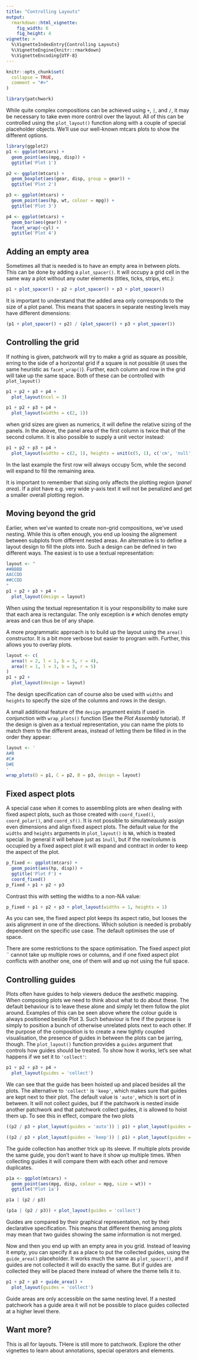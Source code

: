 ```yaml
---
title: "Controlling Layouts"
output: 
  rmarkdown::html_vignette:
    fig_width: 6
    fig_height: 4
vignette: >
  %\VignetteIndexEntry{Controlling Layouts}
  %\VignetteEngine{knitr::rmarkdown}
  %\VignetteEncoding{UTF-8}
---
```


```r
knitr::opts_chunk$set(
  collapse = TRUE,
  comment = "#>"
)
```

```r
library(patchwork)
```

While quite complex compositions can be achieved using `+`, `|`, and `/`, it may
be necessary to take even more control over the layout. All of this can be
controlled using the `plot_layout()` function along with a couple of special
placeholder objects. We'll use our well-known mtcars plots to show the different
options.

```r
library(ggplot2)
p1 <- ggplot(mtcars) + 
  geom_point(aes(mpg, disp)) + 
  ggtitle('Plot 1')

p2 <- ggplot(mtcars) + 
  geom_boxplot(aes(gear, disp, group = gear)) + 
  ggtitle('Plot 2')

p3 <- ggplot(mtcars) + 
  geom_point(aes(hp, wt, colour = mpg)) + 
  ggtitle('Plot 3')

p4 <- ggplot(mtcars) + 
  geom_bar(aes(gear)) + 
  facet_wrap(~cyl) + 
  ggtitle('Plot 4')
```

## Adding an empty area
Sometimes all that is needed is to have an empty area in between plots. This can
be done by adding a `plot_spacer()`. It will occupy a grid cell in the same way
a plot without any outer elements (titles, ticks, strips, etc.):

```r
p1 + plot_spacer() + p2 + plot_spacer() + p3 + plot_spacer()
```

It is important to understand that the added area only corresponds to the size
of a plot panel. This means that spacers in separate nesting levels may have
different dimensions:

```r
(p1 + plot_spacer() + p2) / (plot_spacer() + p3 + plot_spacer())
```

## Controlling the grid
If nothing is given, patchwork will try to make a grid as square as possible, 
erring to the side of a horizontal grid if a square is not possible (it uses the
same heuristic as `facet_wrap()`). Further, each column and row in the grid will 
take up the same space. Both of these can be controlled with `plot_layout()`

```r
p1 + p2 + p3 + p4 + 
  plot_layout(ncol = 3)
```

```r
p1 + p2 + p3 + p4 + 
  plot_layout(widths = c(2, 1))
```

when grid sizes are given as numerics, it will define the relative sizing of the
panels. In the above, the panel area of the first column is twice that of the 
second column. It is also possible to supply a unit vector instead:

```r
p1 + p2 + p3 + p4 + 
  plot_layout(widths = c(2, 1), heights = unit(c(5, 1), c('cm', 'null')))
```

In the last example the first row will always occupy 5cm, while the second will
expand to fill the remaining area.

It is important to remember that sizing only affects the plotting region 
(*panel area*). If a plot have e.g. very wide y-axis text it will not be 
penalized and get a smaller overall plotting region.

## Moving beyond the grid
Earlier, when we've wanted to create non-grid compositions, we've used nesting.
While this is often enough, you end up loosing the alignement between subplots 
from different nested areas. An alternative is to define a layout design to fill
the plots into. Such a design can be defined in two different ways. The easiest
is to use a textual representation:

```r
layout <- "
##BBBB
AACCDD
##CCDD
"
p1 + p2 + p3 + p4 + 
  plot_layout(design = layout)
```

When using the textual representation it is your responsibility to make sure 
that each area is rectangular. The only exception is `#` which denotes empty 
areas and can thus be of any shape.

A more programmatic approach is to build up the layout using the `area()`
constructor. It is a bit more verbose but easier to program with. Further, this
allows you to overlay plots.

```r
layout <- c(
  area(t = 2, l = 1, b = 5, r = 4),
  area(t = 1, l = 3, b = 3, r = 5)
)
p1 + p2 + 
  plot_layout(design = layout)
```

The design specification can of course also be used with `widths` and `heights`
to specify the size of the columns and rows in the design.

A small additional feature of the `design` argument exists if used in 
conjunction with `wrap_plots()` function (See the *Plot Assembly* tutorial). If
the design is given as a textual representation, you can name the plots to match
them to the different areas, instead of letting them be filled in in the order
they appear:

```r
layout <- '
A#B
#C#
D#E
'
wrap_plots(D = p1, C = p2, B = p3, design = layout)
```

## Fixed aspect plots
A special case when it comes to assembling plots are when dealing with fixed 
aspect plots, such as those created with `coord_fixed()`, `coord_polar()`, and
`coord_sf()`. It is not possible to simulatneausly assign even dimensions and 
align fixed aspect plots. The default value for the `widths` and `heights` 
arguments in `plot_layout()` is `NA`, which is treated special. In general it
will behave just as `1null`, but if the row/column is occupied by a fixed aspect 
plot it will expand and contract in order to keep the aspect of the plot.

```r
p_fixed <- ggplot(mtcars) + 
  geom_point(aes(hp, disp)) + 
  ggtitle('Plot F') + 
  coord_fixed()
p_fixed + p1 + p2 + p3
```

Contrast this with setting the widths to a non-NA value:

```r
p_fixed + p1 + p2 + p3 + plot_layout(widths = 1, heights = 1)
```

As you can see, the fixed aspect plot keeps its aspect ratio, but looses the 
axis alignment in one of the directions. Which solution is needed is probably 
dependent on the specific use case. The default optimises the use of space.

There are some restrictions to the space optimisation. The fixed aspect plot ¨
cannot take up multiple rows or columns, and if one fixed aspect plot conflicts
with another one, one of them will and up not using the full space.

## Controlling guides
Plots often have guides to help viewers deduce the aesthetic mapping. When 
composing plots we need to think about what to do about these. The default 
behaviour is to leave these alone and simply let them follow the plot around. 
Examples of this can be seen above where the colour guide is always positioned
beside Plot 3. Such behaviour is fine if the purpose is simply to position a 
bunch of otherwise unrelated plots next to each other. If the purpose of the
composition is to create a new tightly coupled visualisation, the presence of
guides in between the plots can be jarring, though. The `plot_layout()` function
provides a `guides` argument that controls how guides should be treated. To show
how it works, let's see what happens if we set it to `'collect'`:

```r
p1 + p2 + p3 + p4 +
  plot_layout(guides = 'collect')
```

We can see that the guide has been hoisted up and placed besides all the plots.
The alternative to `'collect'` is `'keep'`, which makes sure that guides are
kept next to their plot. The default value is `'auto'`, which is sort of in 
between. It will not collect guides, but if the patchwork is nested inside 
another patchwork and that patchwork collect guides, it is allowed to hoist them
up. To see this in effect, compare the two plots

```r
((p2 / p3 + plot_layout(guides = 'auto')) | p1) + plot_layout(guides = 'collect')
```

```r
((p2 / p3 + plot_layout(guides = 'keep')) | p1) + plot_layout(guides = 'collect')
```

The guide collection has another trick up its sleeve. If multiple plots provide
the same guide, you don't want to have it show up multiple times. When 
collecting guides it will compare them with each other and remove duplicates.

```r
p1a <- ggplot(mtcars) + 
  geom_point(aes(mpg, disp, colour = mpg, size = wt)) + 
  ggtitle('Plot 1a')

p1a | (p2 / p3)
```

```r
(p1a | (p2 / p3)) + plot_layout(guides = 'collect')
```

Guides are compared by their graphical representation, not by their declarative
specification. This means that different theming among plots may mean that two
guides showing the same information is not merged.

Now and then you end up with an empty area in you grid. Instead of leaving it 
empty, you can specify it as a place to put the collected guides, using the
`guide_area()` placeholder. It works much the same as `plot_spacer()`, and if
guides are not collected it will do exactly the same. But if guides are 
collected they will be placed there instead of where the theme tells it to.

```r
p1 + p2 + p3 + guide_area() + 
  plot_layout(guides = 'collect')
```

Guide areas are only accessible on the same nesting level. If a nested patchwork
has a guide area it will not be possible to place guides collected at a higher 
level there.

## Want more?
This is all for layouts. THere is still more to patchwork. Explore the other
vignettes to learn about annotations, special operators and elements.
